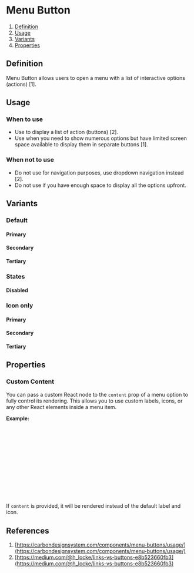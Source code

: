 
<Meta of={MenuButtonStories} />

# Menu Button
1. [Definition](#definition)
2. [Usage](#usage)
3. [Variants](#variants)
4. [Properties](#properties)

## Definition
Menu Button allows users to open a menu with a list of interactive options (actions) [1].
<Canvas of={MenuButtonStories.Secondary} />

## Usage
### When to use 
- Use to display a list of action (buttons) [2].
- Use when you need to show numerous options but have limited screen space available to display them in separate buttons [1].

### When not to use 
- Do not use for navigation purposes, use dropdown navigation instead [2].
- Do not use if you have enough space to display all the options upfront.

## Variants
### Default
#### Primary
<Canvas of={MenuButtonStories.Primary} />

#### Secondary
<Canvas of={MenuButtonStories.Secondary} />

#### Tertiary
<Canvas of={MenuButtonStories.Tertiary} />

### States
#### Disabled
<Canvas of={MenuButtonStories.PrimaryDisabled} />

### Icon only
#### Primary
<Canvas of={MenuButtonStories.IconPrimary} />

#### Secondary
<Canvas of={MenuButtonStories.IconSecondary} />

#### Tertiary
<Canvas of={MenuButtonStories.IconTertiary} />

## Properties
<ArgTypes of={MenuButton} />

### Custom Content
You can pass a custom React node to the `content` prop of a menu option to fully control its rendering. This allows you to use custom labels, icons, or any other React elements inside a menu item.

**Example:**
```jsx
<MenuButton
  options={[
    {
      content: <><MyCustomIcon /> <span>Custom Label</span></>,
      onClick: () => alert('Custom!'),
    },
    {
      label: 'Default Label',
      iconName: 'star',
      onClick: () => alert('Default!'),
    },
  ]}
/>
```
If `content` is provided, it will be rendered instead of the default label and icon.

## References
1. [https://carbondesignsystem.com/components/menu-buttons/usage/](https://carbondesignsystem.com/components/menu-buttons/usage/)
2. [https://medium.com/@h_locke/links-vs-buttons-e8b523660fb3](https://medium.com/@h_locke/links-vs-buttons-e8b523660fb3)

